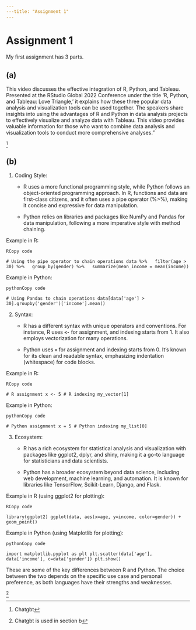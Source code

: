 ```yaml
---
---title: "Assignment 1"
---
```


# Assignment 1

My first assignment has 3 parts.

## (a)

This video discusses the effective integration of R, Python, and Tableau. Presented at the RStudio Global 2022 Conference under the title 'R, Python, and Tableau: Love Triangle,' it explains how these three popular data analysis and visualization tools can be used together. The speakers share insights into using the advantages of R and Python in data analysis projects to effectively visualize and analyze data with Tableau. This video provides valuable information for those who want to combine data analysis and visualization tools to conduct more comprehensive analyses."

[^1]

[^1]: Chatgbt

## (b)

1.  Coding Style:

    -   R uses a more functional programming style, while Python follows an object-oriented programming approach. In R, functions and data are first-class citizens, and it often uses a pipe operator (%\>%), making it concise and expressive for data manipulation.

    -   Python relies on libraries and packages like NumPy and Pandas for data manipulation, following a more imperative style with method chaining.

Example in R:

```         
RCopy code
```

`# Using the pipe operator to chain operations data %>%   filter(age > 30) %>%   group_by(gender) %>%   summarize(mean_income = mean(income))`

Example in Python:

```         
pythonCopy code
```

`# Using Pandas to chain operations data[data['age'] > 30].groupby('gender')['income'].mean()`

2.  Syntax:

    -   R has a different syntax with unique operators and conventions. For instance, R uses **`<-`** for assignment, and indexing starts from 1. It also employs vectorization for many operations.

    -   Python uses **`=`** for assignment and indexing starts from 0. It's known for its clean and readable syntax, emphasizing indentation (whitespace) for code blocks.

Example in R:

```         
RCopy code
```

`# R assignment x <- 5 # R indexing my_vector[1]`

Example in Python:

```         
pythonCopy code
```

`# Python assignment x = 5 # Python indexing my_list[0]`

3.  Ecosystem:

    -   R has a rich ecosystem for statistical analysis and visualization with packages like ggplot2, dplyr, and shiny, making it a go-to language for statisticians and data scientists.

    -   Python has a broader ecosystem beyond data science, including web development, machine learning, and automation. It is known for libraries like TensorFlow, Scikit-Learn, Django, and Flask.

Example in R (using ggplot2 for plotting):

```         
RCopy code
```

`library(ggplot2) ggplot(data, aes(x=age, y=income, color=gender)) + geom_point()`

Example in Python (using Matplotlib for plotting):

```         
pythonCopy code
```

`import matplotlib.pyplot as plt plt.scatter(data['age'], data['income'], c=data['gender']) plt.show()`

These are some of the key differences between R and Python. The choice between the two depends on the specific use case and personal preference, as both languages have their strengths and weaknesses.

[^2]

[^2]: Chatgbt is used in section b
